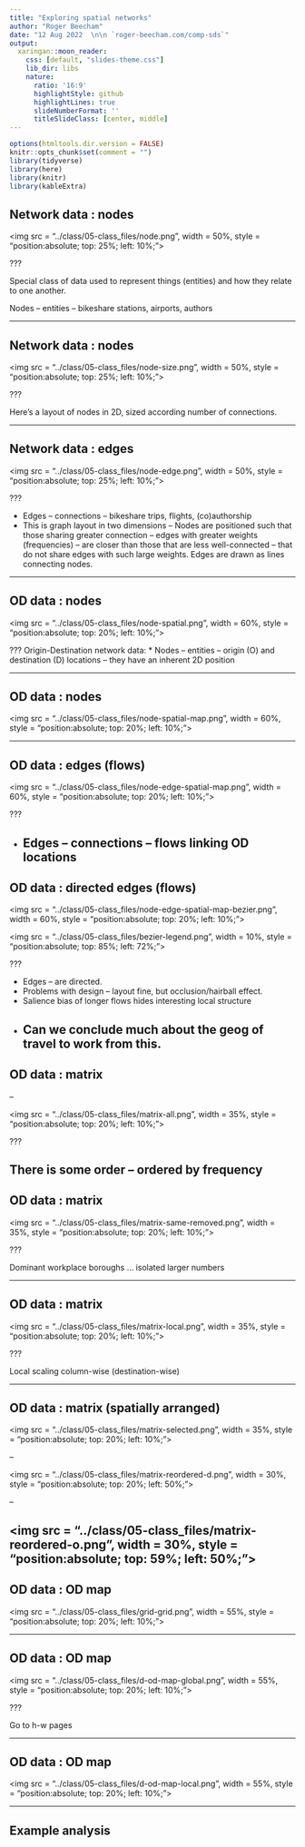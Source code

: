 ```yaml
---
title: "Exploring spatial networks"
author: "Roger Beecham"
date: "12 Aug 2022  \n\n `roger-beecham.com/comp-sds`"
output:
  xaringan::moon_reader:
    css: [default, "slides-theme.css"]
    lib_dir: libs
    nature:
      ratio: '16:9'
      highlightStyle: github
      highlightLines: true
      slideNumberFormat: ''
      titleSlideClass: [center, middle]
---
```


```r
options(htmltools.dir.version = FALSE)
knitr::opts_chunk$set(comment = "")
library(tidyverse)
library(here)
library(knitr)
library(kableExtra)
```


## Network data : nodes

<img src = "../class/05-class_files/node.png", width = 50%, style = "position:absolute; top: 25%; left: 10%;"></img>

???

Special class of data used to represent things (entities) and how they relate to one another.

Nodes -- entities -- bikeshare stations, airports, authors

---


## Network data : nodes

<img src = "../class/05-class_files/node-size.png", width = 50%, style = "position:absolute; top: 25%; left: 10%;"></img>

???

Here's a layout of nodes in 2D, sized according number of connections.

---


## Network data : edges

<img src = "../class/05-class_files/node-edge.png", width = 50%, style = "position:absolute; top: 25%; left: 10%;"></img>

???

* Edges -- connections -- bikeshare trips, flights, (co)authorship
* This is graph layout in two dimensions -- Nodes are positioned such that those sharing greater connection – edges with greater weights (frequencies) – are closer than those that are less well-connected – that do not share edges with such large weights. Edges are drawn as lines connecting nodes.

---

##  OD data : nodes

<img src = "../class/05-class_files/node-spatial.png", width = 60%, style = "position:absolute; top: 20%; left: 10%;"></img>

???
Origin-Destination network data:
* Nodes -- entities -- origin (O) and destination (D) locations -- they have an inherent 2D position


---

## OD data : nodes

<img src = "../class/05-class_files/node-spatial-map.png", width = 60%, style = "position:absolute; top: 20%; left: 10%;"></img>


---

## OD data : edges (flows)

<img src = "../class/05-class_files/node-edge-spatial-map.png", width = 60%, style = "position:absolute; top: 20%; left: 10%;"></img>

???

* Edges -- connections -- flows linking OD locations
---

## OD data : directed edges (flows)

<img src = "../class/05-class_files/node-edge-spatial-map-bezier.png", width = 60%, style = "position:absolute; top: 20%; left: 10%;"></img>

<img src = "../class/05-class_files/bezier-legend.png", width = 10%, style = "position:absolute; top: 85%; left: 72%;"></img>

???

* Edges -- are directed.
* Problems with design -- layout fine, but occlusion/hairball effect.
* Salience bias of longer flows hides interesting local structure
* Can we conclude much about the geog of travel to work from this.
---


## OD data : matrix

--

<img src = "../class/05-class_files/matrix-all.png", width = 35%, style = "position:absolute; top: 20%; left: 10%;"></img>


???

There is some order -- ordered by frequency
---

## OD data : matrix

<img src = "../class/05-class_files/matrix-same-removed.png", width = 35%, style = "position:absolute; top: 20%; left: 10%;"></img>

???

Dominant workplace boroughs ... isolated larger numbers

---


## OD data : matrix

<img src = "../class/05-class_files/matrix-local.png", width = 35%, style = "position:absolute; top: 20%; left: 10%;"></img>

???

Local scaling column-wise (destination-wise)

---

## OD data : matrix (spatially arranged)

<img src = "../class/05-class_files/matrix-selected.png", width = 35%, style = "position:absolute; top: 20%; left: 10%;"></img>

--

<img src = "../class/05-class_files/matrix-reordered-d.png", width = 30%, style = "position:absolute; top: 20%; left: 50%;"></img>

--

<img src = "../class/05-class_files/matrix-reordered-o.png", width = 30%, style = "position:absolute; top: 59%; left: 50%;"></img>
---


## OD data : OD map

<img src = "../class/05-class_files/grid-grid.png", width = 55%, style = "position:absolute; top: 20%; left: 10%;"></img>

---

## OD data : OD map

<img src = "../class/05-class_files/d-od-map-global.png", width = 55%, style = "position:absolute; top: 20%; left: 10%;"></img>

???

Go to h-w pages

---

## OD data : OD map

<img src = "../class/05-class_files/d-od-map-local.png", width = 55%, style = "position:absolute; top: 20%; left: 10%;"></img>

---

## Example analysis
